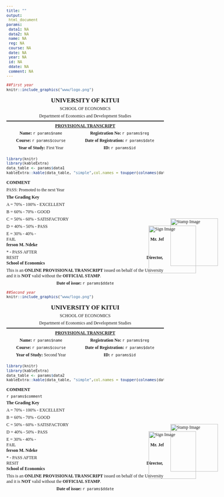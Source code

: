 ```yaml
---
title: ""
output: 
 html_document
params:
 data1: NA
 data2: NA
 name: NA
 reg: NA
 course: NA
 date: NA
 year: NA
 id: NA
 ddate: NA
 comment: NA
---
```


```{=html}
<style type="text/css">
  body{
  font-family: candara;
  font-size: 12px;
}
  h1{
  font-size: 17px;
  font-weight: 600;
}
.column-container {
  display: flex;
}

.column {
  flex: 1; /* Equal width columns */
  padding: 0px;
}
.table {
  border-collapse: collapse;
  border: none;
  margin-bottom: 5px;
}
.h1, .h2, .h3, h1, h2, h3 {
    margin-top: 5px;
    margin-bottom: 5px;
}
.table {
    margin-bottom: 0px;
}
p {
    margin: 0px 0 5px;
}
.table th, .table td {
  border: none;
}
.table>tbody>tr>td, .table>tbody>tr>th, .table>tfoot>tr>td, .table>tfoot>tr>th, .table>thead>tr>td, .table>thead>tr>th {
    border-top: 0px solid #fff;
}
hr {
    margin-top: 0px;
    margin-bottom: 5px;
    border: 0;
    border-top: 0.5px solid #0000001a;
}
.table>thead>tr>th {
    vertical-align: bottom;
    border-bottom: 1px solid #0000;
}
.stamp-container {
  position: absolute;
  margin-top: -190px;
  margin-left: 450px;
}
.sign-container {
  position: absolute;
  margin-top: -170px;
  margin-left: 390px;
}
</style>
```
```r
##First year
knitr::include_graphics("www/logo.png")
```

<div style="text-align: center; font-family: candara; font-size: 12px;">

<h1>UNIVERSITY OF KITUI</h1>

<p>SCHOOL OF ECONOMICS</p>

<p>Department of Economics and Development Studies</p>

<hr>

<p>

<u><strong>PROVISIONAL TRANSCRIPT</strong></u>

<p>

</div>

::: {.column-container style="text-align: center; font-family: candara; font-size: 12px;"}
::: column
<p><strong>Name:</strong> `r params$name`</p>

<p><strong>Course:</strong> `r params$course`</p>

<p><strong>Year of Study:</strong> First Year</p>
:::

::: column
<p><strong>Registration No:</strong> `r params$reg`</p>

<p><strong>Date of Registration:</strong> `r params$date`</p>

<p><strong>ID:</strong> `r params$id`</p>
:::
:::

```r
library(knitr)
library(kableExtra)
data_table <- params$data1
kableExtra::kable(data_table, "simple",col.names = toupper(colnames(data_table))) 
```

**COMMENT**

<p>PASS: Promoted to the next Year</p>

**The Grading Key**

A = 70% - 100% - EXCELLENT

B = 60% - 70% - GOOD

C = 50% - 60% - SATISFACTORY

D = 40% - 50% - PASS

E = 30% - 40% - FAIL                                                                                                                           **Mr. Jefferson M. Ndeke**

\* - PASS AFTER RESIT                                                                                                                     **Director, School of Economics**

This is an **ONLINE PROVISIONAL TRANSCRIPT** issued on behalf of the University and it is **NOT** valid without the **OFFICIAL STAMP**.

::: {style="text-align: center; font-family: candara; font-size: 12px;"}
<p><strong>Date of issue:</strong> `r params$ddate`</p>
:::

::: stamp-container
![](www/stamp.png){.stamp-image alt="Stamp Image" width="130"}
:::

::: sign-container
![](www/signature.png){.sign-image alt="Sign Image" width="130"}
:::

\newpage

```r
##Second year
knitr::include_graphics("www/logo.png")
```

<div style="text-align: center; font-family: candara; font-size: 12px;">

<h1>UNIVERSITY OF KITUI</h1>

<p>SCHOOL OF ECONOMICS</p>

<p>Department of Economics and Development Studies</p>

<hr>

<p>

<u><strong>PROVISIONAL TRANSCRIPT</strong></u>

<p>

</div>

::: {.column-container style="text-align: center; font-family: candara; font-size: 12px;"}
::: column
<p><strong>Name:</strong> `r params$name`</p>

<p><strong>Course:</strong> `r params$course`</p>

<p><strong>Year of Study:</strong> Second Year</p>
:::

::: column
<p><strong>Registration No:</strong> `r params$reg`</p>

<p><strong>Date of Registration:</strong> `r params$date`</p>

<p><strong>ID:</strong> `r params$id`</p>
:::
:::

```r
library(knitr)
library(kableExtra)
data_table <- params$data2
kableExtra::kable(data_table, "simple",col.names = toupper(colnames(data_table))) 
```

**COMMENT**

<p>`r params$comment`</p>

**The Grading Key**

A = 70% - 100% - EXCELLENT

B = 60% - 70% - GOOD

C = 50% - 60% - SATISFACTORY

D = 40% - 50% - PASS

E = 30% - 40% - FAIL                                                                                                                           **Mr. Jefferson M. Ndeke**

\* - PASS AFTER RESIT                                                                                                                     **Director, School of Economics**

This is an **ONLINE PROVISIONAL TRANSCRIPT** issued on behalf of the University and it is **NOT** valid without the **OFFICIAL STAMP**.

::: {style="text-align: center; font-family: candara; font-size: 12px;"}
<p><strong>Date of issue:</strong> `r params$ddate`</p>
:::

::: stamp-container
![](www/stamp.png){.stamp-image alt="Stamp Image" width="130"}
:::

::: sign-container
![](www/signature.png){.sign-image alt="Sign Image" width="130"}
:::
